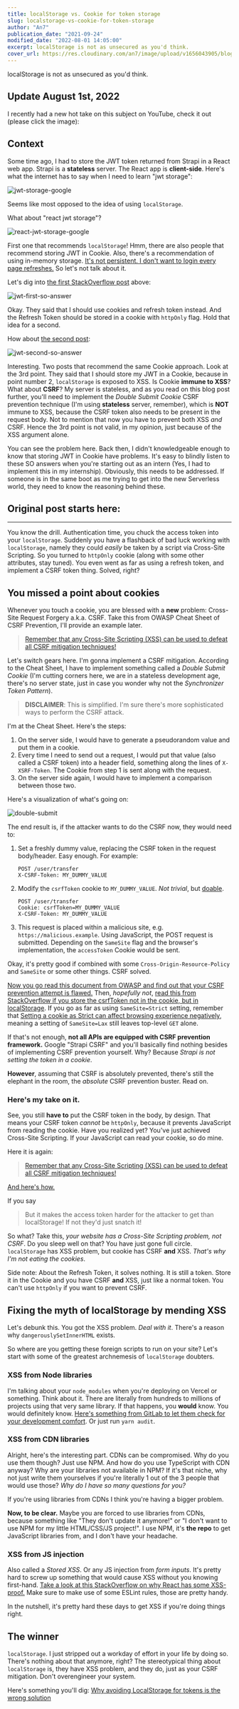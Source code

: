 ```yaml
---
title: localStorage vs. Cookie for token storage
slug: localstorage-vs-cookie-for-token-storage
author: "An7"
publication_date: "2021-09-24"
modified_date: "2022-08-01 14:05:00"
excerpt: localStorage is not as unsecured as you'd think.
cover_url: https://res.cloudinary.com/an7/image/upload/v1656043905/blog/cookie_iwqxlf.jpg
---
```



localStorage is not as unsecured as you'd think.

## Update August 1st, 2022

I recently had a new hot take on this subject on YouTube, check it out (please click the image):

<YouTube id="OTcjpteMB6c" />

## Context

Some time ago, I had to store the JWT token returned from Strapi in a React web
app. Strapi is a **stateless** server. The React app is **client-side**. Here's
what the internet has to say when I need to learn "jwt storage":

![jwt-storage-google](https://res.cloudinary.com/an7/image/upload/v1656043904/blog/jwt-storage-google_pq7lyt.png)

Seems like most opposed to the idea of using `localStorage`.

What about "react jwt storage"?

![react-jwt-storage-google](https://res.cloudinary.com/an7/image/upload/v1656043905/blog/react-jwt-storage-google_m8on8v.png)

First one that recommends `localStorage`! Hmm, there are also people that
recommend storing JWT in Cookie. Also, there's a recommendation of using
in-memory storage. [It's not persistent. I don't want to login every page
refreshes.][8] So let's not talk about it.

Let's dig into [the first StackOverflow post][9] above:

![jwt-first-so-answer](https://res.cloudinary.com/an7/image/upload/v1656043904/blog/jwt-first-so-answer_kbfpiz.png)

Okay. They said that I should use cookies and refresh token instead. And the
Refresh Token should be stored in a cookie with `httpOnly` flag. Hold that idea
for a second.

How about [the second post][10]:

![jwt-second-so-answer](https://res.cloudinary.com/an7/image/upload/v1656043904/blog/jwt-second-so-answer_rhln47.png)

Interesting. Two posts that recommend the same Cookie approach. Look at the 3rd
point. They said that I should store my JWT in a Cookie, because in point number
2, `localStorage` is exposed to XSS. Is Cookie **immune to XSS**? What about
**CSRF**? My server is stateless, and as you read on this blog post further,
you'll need to implement the _Double Submit Cookie_ CSRF prevention technique
(I'm using **stateless** server, remember), which is **NOT** immune to XSS,
because the CSRF token also needs to be present in the request body. Not to
mention that now you have to prevent both XSS _and_ CSRF. Hence the 3rd point is
not valid, in my opinion, just because of the XSS argument alone.

You can see the problem here. Back then, I didn't knowledgeable enough to know
that storing JWT in Cookie have problems. It's easy to blindly listen to these
SO answers when you're starting out as an intern (Yes, I had to implement this
in my internship). Obviously, this needs to be addressed. If someone is in the
same boot as me trying to get into the new Serverless world, they need to know
the reasoning behind these.

## Original post starts here:

---

You know the drill. Authentication time, you chuck the access token into your
`localStorage`. Suddenly you have a flashback of bad luck working with
`localStorage`, namely they could _easily_ be taken by a script via Cross-Site
Scripting. So you turned to `httpOnly` cookie (along with some other attributes,
stay tuned). You even went as far as using a refresh token, and implement a CSRF
token thing. Solved, right?

## You missed a point about cookies

Whenever you touch a cookie, you are blessed with a **new** problem: Cross-Site
Request Forgery a.k.a. CSRF. Take this from OWASP Cheat Sheet of CSRF
Prevention, I'll provide an example later.

> [Remember that any Cross-Site Scripting (XSS) can be used to defeat all CSRF
> mitigation techniques!][1]

Let's switch gears here. I'm gonna implement a CSRF mitigation. According to the
Cheat Sheet, I have to implement something called a _Double Submit Cookie_ (I'm
cutting corners here, we are in a stateless development age, there's no server
state, just in case you wonder why not the _Synchronizer Token Pattern_).

> **DISCLAIMER**: This is simplified. I'm sure there's more sophisticated ways
> to perform the CSRF attack.

I'm at the Cheat Sheet. Here's the steps:

1. On the server side, I would have to generate a pseudorandom value and put
   them in a cookie.
2. Every time I need to send out a request, I would put that value (also called
   a CSRF token) into a header field, something along the lines of
   `X-XSRF-Token`. The Cookie from step 1 is sent along with the request.
3. On the server side again, I would have to implement a comparison between
   those two.

Here's a visualization of what's going on:

![double-submit](https://res.cloudinary.com/an7/image/upload/v1656043906/blog/double-submit_siyipg.png)

The end result is, if the attacker wants to do the CSRF now, they would need to:

1. Set a freshly dummy value, replacing the CSRF token in the request
   body/header. Easy enough. For example:
   ```
   POST /user/transfer
   X-CSRF-Token: MY_DUMMY_VALUE
   ```
2. Modify the `csrfToken` cookie to `MY_DUMMY_VALUE`. _Not trivial_, but
   [doable][2].
   ```
   POST /user/transfer
   Cookie: csrfToken=MY_DUMMY_VALUE
   X-CSRF-Token: MY_DUMMY_VALUE
   ```
3. This request is placed within a malicious site, e.g.
   `https://malicious.example`. Using JavaScript, the POST request is submitted.
   Depending on the `SameSite` flag and the browser's implementation, the
   `accessToken` Cookie would be sent.

Okay, it's pretty good if combined with some `Cross-Origin-Resource-Policy` and
`SameSite` or some other things. CSRF solved.

[Now you go read this document from OWASP and find out that your CSRF prevention
attempt is flawed.][2] Then, _hopefully not_, [read this from StackOverflow if
you store the csrfToken not in the cookie, but in localStorage][3]. If you go as
far as using `SameSite=Strict` setting, remember that [Setting a cookie as
Strict can affect browsing experience negatively][4], meaning a setting of
`SameSite=Lax` still leaves top-level `GET` alone.

If that's not enough, **not all APIs are equipped with CSRF prevention
framework.** Google "Strapi CSRF" and you'll basically find nothing besides of
implementing CSRF prevention yourself. Why? Because _Strapi is not setting the
token in a cookie_.

**However**, assuming that CSRF is absolutely prevented, there's still the
elephant in the room, the _absolute_ CSRF prevention buster. Read on.

### Here's my take on it.

See, you still **have to** put the CSRF token in the body, by design. That means
your CSRF token _cannot_ be `httpOnly`, because it prevents JavaScript from
reading the cookie. Have you realized yet? You've just achieved Cross-Site
Scripting. If your JavaScript can read your cookie, so do mine.

Here it is again:

> [Remember that any Cross-Site Scripting (XSS) can be used to defeat all CSRF
> mitigation techniques!][1]

[And here's how.][11]

If you say

> But it makes the access token harder for the attacker to get than
> localStorage! If not they'd just snatch it!

So what? Take this, _your website has a Cross-Site Scripting problem, not CSRF_.
Do you sleep well on that? You have just gone full circle. `localStorage` has
XSS problem, but cookie has CSRF **and** XSS. _That's why I'm not eating the
cookies_.

Side note: About the Refresh Token, it solves nothing. It is still a token.
Store it in the Cookie and you have CSRF **and** XSS, just like a normal token.
You can't use `httpOnly` if you want to prevent CSRF.

## Fixing the myth of localStorage by mending XSS

Let's debunk this. You got the XSS problem. _Deal with it_. There's a reason why
`dangerouslySetInnerHTML` exists.

So where are you getting these foreign scripts to run on your site? Let's start
with some of the greatest archnemesis of `localStorage` doubters.

### XSS from Node libraries

I'm talking about your `node_modules` when you're deploying on Vercel or
something. Think about it. There are literally from hundreds to millions of
projects using that very same library. If that happens, you **would** know. You
would definitely know.
[Here's something from GitLab to let them check for your development comfort][5].
Or just run `yarn audit`.

### XSS from CDN libraries

Alright, here's the interesting part. CDNs can be compromised. Why do you use
them though? Just use NPM. And how do you use TypeScript with CDN anyway? Why
are your libraries not available in NPM? If it's that niche, why not just write
them yourselves if you're literally 1 out of the 3 people that would use those?
_Why do I have so many questions for you?_

If you're using libraries from CDNs I think you're having a bigger problem.

**Now, to be clear.** Maybe you are forced to use libraries from CDNs, because
something like "They don't update it anymore!" or "I don't want to use NPM for
my little HTML/CSS/JS project!". I use NPM, it's **the repo** to get JavaScript
libraries from, and I don't have your headache.

### XSS from JS injection

Also called a _Stored XSS_. Or any JS injection from _form inputs_. It's pretty
hard to screw up something that would cause XSS without you knowing first-hand.
[Take a look at this StackOverflow on why React has some XSS-proof.][6] Make
sure to make use of some ESLint rules, those are pretty handy.

In the nutshell, it's pretty hard these days to get XSS if you're doing things
right.

## The winner

`localStorage`. I just stripped out a workday of effort in your life by doing
so. There's nothing about that anymore, right? The stereotypical thing about
`localStorage` is, they have XSS problem, and they do, just as your CSRF
mitigation. Don't overengineer your system.

Here's something you'll dig:
[Why avoiding LocalStorage for tokens is the wrong solution][7]

[1]: https://cheatsheetseries.owasp.org/cheatsheets/Cross-Site_Request_Forgery_Prevention_Cheat_Sheet.html
[2]: https://owasp.org/www-pdf-archive/David_Johansson-Double_Defeat_of_Double-Submit_Cookie.pdf
[3]: https://stackoverflow.com/a/37169633
[4]: https://www.netsparker.com/blog/web-security/same-site-cookie-attribute-prevent-cross-site-request-forgery
[5]: https://docs.gitlab.com/ee/user/application_security/dependency_scanning
[6]: https://stackoverflow.com/q/33644499
[7]: https://pragmaticwebsecurity.com/articles/oauthoidc/localstorage-xss.html
[8]: https://auth0.com/docs/secure/security-guidance/data-security/token-storage#browser-in-memory-scenarios
[9]: https://stackoverflow.com/questions/39176237/how-do-i-store-jwt-and-send-them-with-every-request-using-react
[10]: https://stackoverflow.com/questions/69294536/where-to-store-jwt-token-in-react-client-side-in-secure-way
[11]: https://portswigger.net/web-security/cross-site-scripting/exploiting/lab-perform-csrf

